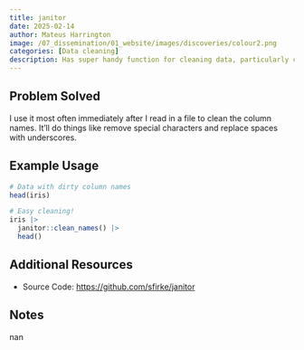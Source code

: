 ```yaml
---
title: janitor
date: 2025-02-14
author: Mateus Harrington
image: /07_dissemination/01_website/images/discoveries/colour2.png
categories: [Data cleaning]
description: Has super handy function for cleaning data, particularly cleaning column names
---
```


## Problem Solved
I use it most often immediately after I read in a file to clean the column names. It'll do things like remove special characters and replace spaces with underscores.

## Example Usage
```r
# Data with dirty column names
head(iris)

# Easy cleaning!
iris |>
  janitor::clean_names() |>
  head()
```

## Additional Resources
- Source Code: [https://github.com/sfirke/janitor](https://github.com/sfirke/janitor)

## Notes
nan
